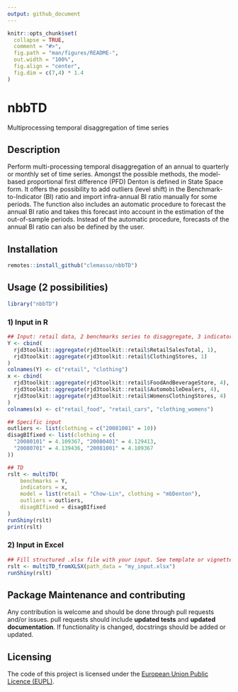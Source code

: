 ```yaml
---
output: github_document
---
```


<!-- README.md is generated from README.Rmd. Please edit that file -->

```r
knitr::opts_chunk$set(
  collapse = TRUE,
  comment = "#>",
  fig.path = "man/figures/README-",
  out.width = "100%", 
  fig.align = "center",
  fig.dim = c(7,4) * 1.4
)
```

# nbbTD

<!-- badges: start -->
<!-- badges: end -->

Multiprocessing temporal disaggregation of time series


## Description

Perform multi-processing temporal disaggregation of an annual to quarterly or monthly set of time series. Amongst the possible methods, the model-based proportional first difference (PFD) Denton is defined in State Space form. It offers the possibility to add outliers (level shift) in the Benchmark-to-Indicator (BI) ratio and import infra-annual BI ratio manually for some periods. The function also includes an automatic procedure to forecast the annual BI ratio and takes this forecast into account in the estimation of the out-of-sample periods. Instead of the automatic procedure, forecasts of the annual BI ratio can also be defined by the user.


## Installation

```r
remotes::install_github("clemasso/nbbTD")
```


## Usage (2 possibilities)

```r
library("nbbTD")
```

### 1) Input in R

```r
## Input: retail data, 2 benchmarks series to disaggregate, 3 indicators in total
Y <- cbind(
  rjd3toolkit::aggregate(rjd3toolkit::retail$RetailSalesTotal, 1),
  rjd3toolkit::aggregate(rjd3toolkit::retail$ClothingStores, 1)
)
colnames(Y) <- c("retail", "clothing")
x <- cbind(
  rjd3toolkit::aggregate(rjd3toolkit::retail$FoodAndBeverageStore, 4),
  rjd3toolkit::aggregate(rjd3toolkit::retail$AutomobileDealers, 4),
  rjd3toolkit::aggregate(rjd3toolkit::retail$WomensClothingStores, 4)
)
colnames(x) <- c("retail_food", "retail_cars", "clothing_womens")

## Specific input
outliers <- list(clothing = c("20081001" = 10))
disagBIfixed <- list(clothing = c(
  "20080101" = 4.109367, "20080401" = 4.129413,
  "20080701" = 4.139436, "20081001" = 4.109367
))

## TD
rslt <- multiTD(
    benchmarks = Y,
    indicators = x,
    model = list(retail = "Chow-Lin", clothing = "mbDenton"),
    outliers = outliers,
    disagBIfixed = disagBIfixed
)
runShiny(rslt)
print(rslt)
```

### 2) Input in Excel

```r
## Fill structured .xlsx file with your input. See template or vignette (in the vignette map) for the structure of the Excel file
rslt <- multiTD_fromXLSX(path_data = "my_input.xlsx")
runShiny(rslt)
```


## Package Maintenance and contributing

Any contribution is welcome and should be done through pull requests and/or issues.
pull requests should include **updated tests** and **updated documentation**. If functionality is changed, docstrings should be added or updated.


## Licensing

The code of this project is licensed under the [European Union Public Licence (EUPL)](https://joinup.ec.europa.eu/page/eupl-text-11-12).
